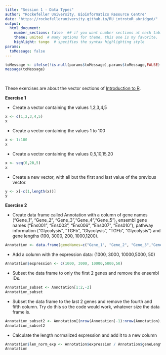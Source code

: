 ```yaml
---
title: "Session 1 - Data Types"
author: "Rockefeller University, Bioinformatics Resource Centre"
date: "https://rockefelleruniversity.github.io/RU_introtoR_abridged/"
output: 
  html_document:
    number_sections: false  ## if you want number sections at each table header
    theme: united  # many options for theme, this one is my favorite.
    highlight: tango  # specifies the syntax highlighting style
params:
  toMessage: false    
---
```


```r
toMessage <- ifelse(!is.null(params$toMessage),params$toMessage,FALSE)
message(toMessage)
```

<p>&nbsp;</p>
These exercises are about the vector sections of [Introduction to R](https://rockefelleruniversity.github.io/RU_introtoR_abridged/). 



**Exercise 1**

- Create a vector containing the values 1,2,3,4,5
```r
x <- c(1,2,3,4,5)
x
```
- Create a vector containing the values 1 to 100
```r
x <- 1:100
x
```
- Create a vector containing the values  0,5,10,15,20
```r
x <- seq(0,20,5)
x
```
- Create a new vector, with all but the first and last value of the previous vector.
```r
y <- x[-c(1,length(x))]
y
```

**Exercise 2** 

- Create data frame called Annotation with a column of gene names ("Gene_1", "Gene_2", "Gene_3","Gene_4","Gene_5"),  ensembl gene names ("Ens001", "Ens003", "Ens006", "Ens007", "Ens010"),  pathway information ("Glycolysis", "TGFb", "Glycolysis", "TGFb", "Glycolysis") and  gene lengths (100, 3000, 200, 1000,1200).
```r
Annotation <- data.frame(geneNames=c("Gene_1", "Gene_2", "Gene_3","Gene_4","Gene_5"), ensembl=c("Ens001", "Ens003", "Ens006", "Ens007", "Ens010"),pathway=c("Glycolysis", "TGFb", "Glycolysis", "TGFb", "Glycolysis"),geneLengths=c(100, 3000, 200, 1000,1200))
```

- Add a column with the expression data: (1000, 3000, 10000,5000, 50) 
```r
Annotation$expression <- c(1000, 3000, 10000,5000,50) 
```

- Subset the data frame to only the first 2 genes and remove the ensembl IDs. 

```r
Annotation_subset <- Annotation[1:2,-2]
Annotation_subset
```

- Subset the data frame to the last 2 genes and remove the fourth and fifth column. Try do this so the code would work, whatever size the data frame is. 

```r
Annotation_subset2 <- Annotation[(nrow(Annotation)-1):nrow(Annotation),-c(4,5)]
Annotation_subset2
```

- Calculate the length normalized expression and add it to a new column

```r
Annotation$len_norm_exp <- Annotation$expression / Annotation$geneLengths
Annotation
```


